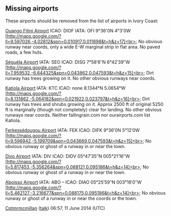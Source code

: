 <article id="9266417" title=Talk:List of airports in Ivory Coast>
	<talkpage id="9266417" title="Talk:List of airports in Ivory Coast">
{{WPAVIATION|Airports-project=yes|class=List}}
{{AfricaProject|class=List|CI=yes}}

== Missing airports ==

These airports should be removed from the list of airports in Ivory Coast:


[[Ouango Fitini Airport]] ICAO: DIOF IATA: OFI  9°36'0N 4°3'0W
[http://maps.google.com/?ll=9.597026,-4.02812&amp;spn=0.010917,0.011898&amp;t=h&amp;z=17]&lt;br&gt;
No obvious runway near coords, only a wide E-W marginal strip in flat area. No paved roads, a few huts.


[[Séguéla Airport]] IATA: SEO  ICAO: DISG  7°58′6″N 6°42′39″W
[http://maps.google.com/?ll=7.959532,-6.644325&amp;spn=0.043862,0.047593&amp;t=h&amp;z=15]&lt;br&gt;
Dirt runway has trees growing on it. No other obvious runways near coords.


[[Katiola Airport]]  IATA: KTC  ICAO: none  8.1344°N 5.0654°W
[http://maps.google.com/?ll=8.131862,-5.064182&amp;spn=0.021922,0.023797&amp;t=h&amp;z=16]&lt;br&gt;
Dirt runway has trees and shrubs growing on it. Approx 2500 ft of original 5250 ft is marginally (though not completely) clear for landing. No other obvious runways near coords. Neither fallingrain.com nor ourairports.com list Katiola.


[[Ferkessédougou Airport]]  IATA: FEK  ICAO: DIFK   9°36′0N 5°12′0W
[http://maps.google.com/?ll=9.596942,-5.199709&amp;spn=0.043669,0.047593&amp;t=h&amp;z=15]&lt;br&gt;
No obvious runway or ghost of a runway in or near the town.


[[Divo Airport]]  IATA: DIV  ICAO: DIDV  05°47′35″N 005°21′16″W
[http://maps.google.com/?ll=5.817453,-5.356264&amp;spn=0.088121,0.095186&amp;t=h&amp;z=14]&lt;br&gt;
No obvious runway or ghost of a runway in or near the town.


[[Aboisso Airport]]  IATA: ABO – ICAO: DIAO  05°25′59″N 003°16′0″W
[http://maps.google.com/?ll=5.462127,-3.216677&amp;spn=0.088175,0.095186&amp;t=h&amp;z=14]&lt;br&gt;
No obvious runway or ghost of a runway in or near the coords or the town.

[[User:Cptmrmcmillan|Cptmrmcmillan]] ([[User talk:Cptmrmcmillan|talk]]) 06:57, 11 June 2014 (UTC)
	</talkpage>
</article>
